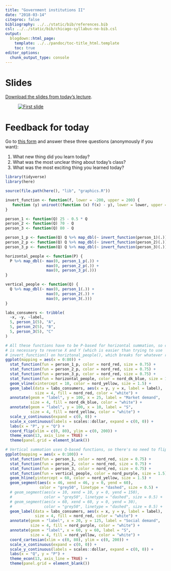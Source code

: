 ```yaml
---
title: "Government institutions II"
date: "2018-03-14"
citeproc: false
bibliography: ../../static/bib/references.bib
csl: ../../static/bib/chicago-syllabus-no-bib.csl
output:
  blogdown::html_page:
    template: ../../pandoc/toc-title_html.template
    toc: true
editor_options: 
  chunk_output_type: console
---
```


# Slides

[Download the slides from today's lecture](/slides/MPA-612_2018-03-14.pdf).

<figure>
[![First slide](/images/slides/slides_2018-03-14.png)](/slides/MPA-612_2018-03-14.pdf)
</figure>



# Feedback for today

Go to [this form](https://goo.gl/forms/zQfgNKUUKF0Jlgfh2) and answer these three questions (anonymously if you want):

1. What new thing did you learn today?
2. What was the most unclear thing about today's class?
3. What was the most exciting thing you learned today?


```r
library(tidyverse)
library(here)

source(file.path(here(), "lib", "graphics.R"))

invert_function <- function(f, lower = -200, upper = 200) {
   function (y) uniroot((function (x) f(x) - y), lower = lower, upper = upper, extendInt = "yes")$root
}

person_1 <- function(Q) 25 - 0.5 * Q
person_2 <- function(Q) 70 - Q
person_3 <- function(Q) 80 - Q

person_1_p <- function(Q) Q %>% map_dbl(~ invert_function(person_1)(.))
person_2_p <- function(Q) Q %>% map_dbl(~ invert_function(person_2)(.))
person_3_p <- function(Q) Q %>% map_dbl(~ invert_function(person_3)(.))

horizontal_people <- function(P) {
  P %>% map_dbl(~ max(0, person_1_p(.)) + 
                  max(0, person_2_p(.)) + 
                  max(0, person_3_p(.)))
}

vertical_people <- function(Q) {
  Q %>% map_dbl(~ max(0, person_1(.)) + 
                  max(0, person_2(.)) + 
                  max(0, person_3(.)))
}

labs_consumers <- tribble(
  ~x, ~y, ~label,
  5, person_1(5), "A",
  5, person_2(5), "B",
  5, person_3(5), "C"
)

# All these functions have to be P-based for horizontal summation, so coord_flip
# is necessary to reverse X and Y (which is easier than trying to use
# invert_function() on horiztonal_people(), which breaks for whatever reason)
ggplot(mapping = aes(x = 0:80)) + 
  stat_function(fun = person_1_p, color = nord_red, size = 0.75) + 
  stat_function(fun = person_2_p, color = nord_red, size = 0.75) + 
  stat_function(fun = person_3_p, color = nord_red, size = 0.75) + 
  stat_function(fun = horizontal_people, color = nord_dk_blue, size = 1.5) + 
  geom_vline(xintercept = 10, color = nord_yellow, size = 1.5) +
  geom_label(data = labs_consumers, aes(x = y, y = x, label = label),
             size = 4, fill = nord_red, color = "white") +
  annotate(geom = "label", y = 100, x = 25, label = "Market demand",
           size = 4, fill = nord_dk_blue, color = "white") +
  annotate(geom = "label", y = 100, x = 10, label = "S",
           size = 4, fill = nord_yellow, color = "white") +
  scale_y_continuous(expand = c(0, 0)) +
  scale_x_continuous(labels = scales::dollar, expand = c(0, 0)) +
  labs(x = "P", y = "Q") +
  coord_flip(xlim = c(0, 80), ylim = c(0, 200)) +
  theme_econ(13, axis_line = TRUE) +
  theme(panel.grid = element_blank())

# Vertical summation uses Q-based functions, so there's no need to flip anything
ggplot(mapping = aes(x = 0:100)) + 
  stat_function(fun = person_1, color = nord_red, size = 0.75) +
  stat_function(fun = person_2, color = nord_red, size = 0.75) +
  stat_function(fun = person_3, color = nord_red, size = 0.75) +
  stat_function(fun = vertical_people, color = nord_purple, size = 1.5) +
  geom_hline(yintercept = 60, color = nord_yellow, size = 1.5) +
  geom_segment(aes(x = 46, xend = 46, y = 0, yend = 60),
               color = "grey50", linetype = "dashed", size = 0.5) +
  # geom_segment(aes(x = 10, xend = 10, y = 0, yend = 150),
  #              color = "grey50", linetype = "dashed", size = 0.5) +
  # geom_segment(aes(x = 60, xend = 60, y = 0, yend = 30),
  #              color = "grey50", linetype = "dashed", size = 0.5) +
  geom_label(data = labs_consumers, aes(x = x, y = y, label = label),
             size = 4, fill = nord_red, color = "white") +
  annotate(geom = "label", x = 20, y = 125, label = "Social demand",
           size = 4, fill = nord_purple, color = "white") +
  annotate(geom = "label", x = 60, y = 60, label = "S",
           size = 4, fill = nord_yellow, color = "white") +
  coord_cartesian(xlim = c(0, 80), ylim = c(0, 200)) +
  scale_x_continuous(expand = c(0, 0)) +
  scale_y_continuous(labels = scales::dollar, expand = c(0, 0)) +
  labs(x = "Q", y = "P") +
  theme_econ(13, axis_line = TRUE) +
  theme(panel.grid = element_blank())
```
